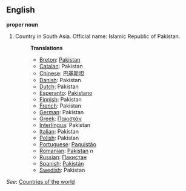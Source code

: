 ==English==

'''proper noun'''

# Country in South Asia. Official name: Islamic Republic of Pakistan.
#:'''Translations'''
#:*[[Breton]]: [[Pakistan]]
#:*[[Catalan]]: Pakistan
#:*[[Chinese]]: [[巴基斯坦]]
#:*[[Danish]]: Pakistan
#:*[[Dutch]]: Pakistan
#:*[[Esperanto]]: [[Pakistano]]
#:*[[Finnish]]: Pakistan
#:*[[French]]: Pakistan
#:*[[German]]: Pakistan
#:*[[Greek]]: [[Πακιστάν]]
#:*[[Interlingua]]: Pakistan
#:*[[Italian]]: Pakistan
#:*[[Polish]]: Pakistan
#:*[[Portuguese]]: [[Paquistão]]
#:*[[Romanian]]: [[Pakistan]] ''n''
#:*[[Russian]]: [[Пакистан]]
#:*[[Spanish]]: [[Pakistán]]
#:*[[Swedish]]: Pakistan

''See'': [[Countries of the world]]